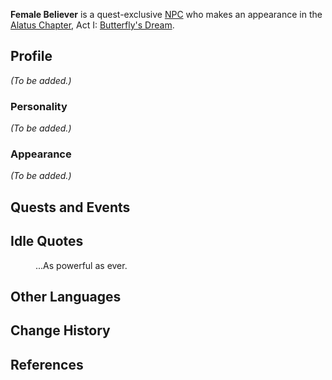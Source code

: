 {{Meta
<!-- Remove this template after adding the missing info -->
|missing_NPC_profile  = yes
}}
{{Character Infobox
|image            = NPC Female Believer.png
|voiceEN          = [https://www.lilylammers.com/ Lily Emil Lammers]<ref>Twitter: [https://twitter.com/LilyEmilLammers/status/1359558106619912195 EN VA Self Announcement]</ref>
|region           = Liyue
|type             = Quest NPC
}}
'''Female Believer''' is a quest-exclusive [[NPC]] who makes an appearance in the [[Alatus Chapter]], Act I: [[Butterfly's Dream]].
<!--
==Location==
<gallery>
NPC Location Female Believer|Female Believer's location
NPC Location Female Believer.png|Additional context
</gallery>
-->
==Profile==
<!--detailed story/lore information goes here-->
''(To be added.)''

===Personality===
''(To be added.)''

===Appearance===
''(To be added.)''

==Quests and Events==
{{Quests and Events}}

==Idle Quotes==
{{Dialogue start}}
: {{DIcon|Idle}} ...As powerful as ever.
{{Dialogue end}}

==Other Languages==
{{Other Languages
|default_hidden = 1
|en      = Female Believer
|zhs     = 女性信众
|zhs_rm  = Nǚxìng Xìnzhòng
|zht     = 女性信眾
|zht_rm  = Nǚxìng Xìnzhòng
|ja      = 女性信者
|ja_rm   = Josei Shinja
|ko      = 여성 신도
|ko_rm   = Yeoseong Sindo
|es      = Mujer creyente
|fr      = Fidèle
|ru      = Верующая женщина
|th      = ผู้ศรัทธาหญิง
|th_rm   = Phu Sattha Ying
|vi      = Tín Đồ Nữ
|de      = Anbeterin
|id      = Wanita Beriman
|pt      = Mulher Crente
|tr      = İnançlı Kadın
|it      = Credente
}}

==Change History==
{{Change History|1.3}}

==References==
{{Reflist}}